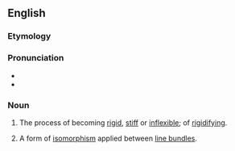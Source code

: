 ==English==

===Etymology===
{{suffix|rigid|ification|lang=en}}

===Pronunciation===
* {{IPA|ɹɪˌdʒɪdɪfɪˈkeɪʃən|lang=en}}
* {{rhymes|eɪʃən|lang=en}}

===Noun===
{{en-noun}}

# {{lb|en|uncountable}} The process of becoming [[rigid]], [[stiff]] or [[inflexible]]; of [[rigidify]]ing.
# {{lb|en|geometry}} A form of [[isomorphism]] applied between [[line bundle]]s.